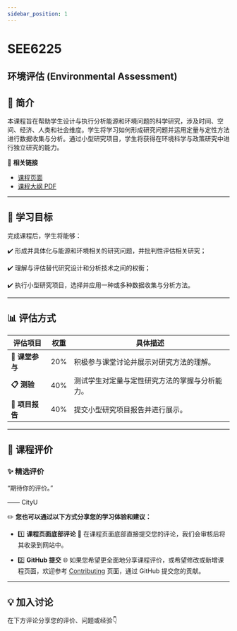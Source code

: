 ```yaml
---
sidebar_position: 1
---
```


# SEE6225
## 环境评估 (Environmental Assessment)

## **📘 简介**
本课程旨在帮助学生设计与执行分析能源和环境问题的科学研究，涉及时间、空间、经济、人类和社会维度。学生将学习如何形成研究问题并运用定量与定性方法进行数据收集与分析。通过小型研究项目，学生将获得在环境科学与政策研究中进行独立研究的能力。

🔗 **相关链接**
- [课程页面](https://www.cityu.edu.hk/catalogue/pg/202425/course/SEE6225.htm)
- [课程大纲 PDF](https://www.cityu.edu.hk/catalogue/pg/202425/course/SEE6225.pdf)

---

## **🎯 学习目标**

完成课程后，学生将能够：

✔️ 形成并具体化与能源和环境相关的研究问题，并批判性评估相关研究；

✔️ 理解与评估替代研究设计和分析技术之间的权衡；

✔️ 执行小型研究项目，选择并应用一种或多种数据收集与分析方法。

---

## **📊 评估方式**

| **评估项目**          | **权重** | **具体描述**                                                                                       |
|----------------------|---------|---------------------------------------------------------------------------------------------------|
| **📂 课堂参与**       | 20%     | 积极参与课堂讨论并展示对研究方法的理解。                                                              |
| **📋 测验**          | 40%     | 测试学生对定量与定性研究方法的掌握与分析能力。                                                          |
| **📂 项目报告**       | 40%     | 提交小型研究项目报告并进行展示。                                                                     |

---

## **💬 课程评价**

### ✨ **精选评价**
<div className={commentStyles.commentBox}>
    <p className={commentStyles.commentText}>
        “期待你的评价。”
    </p>
    <p className={commentStyles.commentAuthor}>—— CityU</p>
</div>

✏️ **您也可以通过以下方式分享您的学习体验和建议：**

- 1️⃣ **课程页面底部评论**
💬 在课程页面底部直接提交您的评论，我们会审核后将其收录到网站中。

- 2️⃣ **GitHub 提交**
🌐 如果您希望更全面地分享课程评价，或希望修改或新增课程页面，欢迎参考 [Contributing](/contributing) 页面，通过 GitHub 提交您的贡献。

---

## **💡 加入讨论**

在下方评论分享您的评价、问题或经验👇
<Utterances />
